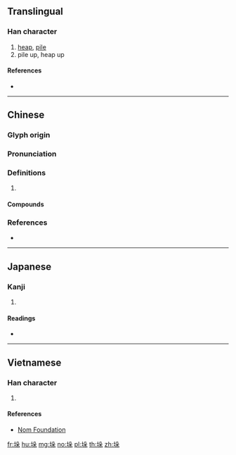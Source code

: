 {{also|垜}}
==Translingual==

===Han character===
{{Han char|rn=32|rad=土|as=06|sn=9|four=47194|canj=GHND|ids=⿰土朵}}

# [[heap]], [[pile]]
# pile up, heap up

====References====
* {{Han ref|kx=0228.080|dkj=05048|dj=0464.060|hdz=10440.080|uh=579B|ud=22427|bh=CE57|bd=52823}}

----

==Chinese==
{{zh-forms}}

===Glyph origin===
{{Han etym}}

===Pronunciation===
{{zh-pron
|m=duò
|c=do2,do6
|mn=té
|mc=y
|oc=y
|cat=
}}

===Definitions===
{{zh-hanzi}}

# {{rfdef|zh}}

====Compounds====
{{zh-der|垛積|垛子|城垛口|堆垛|垛句|一垛|垛字|一箭上垛|標垛|牆垛子|打垛|駝垛|錢垛|門垛子|點垛|箭垛}}

===References===
* {{R:yue:Hanzi}}

----

==Japanese==

===Kanji===
{{ja-kanji|grade=|rs=土06}}

# {{defn|lang=ja|sort=土06}}

====Readings====
* {{ja-readings|on=[[だ]] (da)|kun=}}

----

==Vietnamese==

===Han character===
{{vi-hantu|[[đoá]]|rs=土06}}

# {{defn|lang=vi|sort=土06}}

====References====
* [http://nomfoundation.org/common/nom_details.php?codepoint=579b Nom Foundation]

[[fr:垛]]
[[hu:垛]]
[[mg:垛]]
[[no:垛]]
[[pl:垛]]
[[th:垛]]
[[zh:垛]]